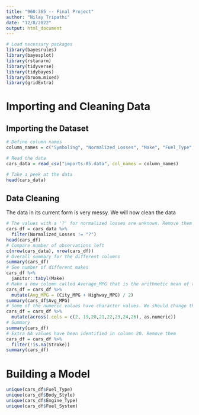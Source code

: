 ```yaml
---
title: "960:365 -- Final Project"
author: "Nilay Tripathi"
date: "12/8/2022"
output: html_document
---
```


```r
# Load necessary packages
library(bayesrules)
library(bayesplot)
library(rstanarm)
library(tidyverse)
library(tidybayes)
library(broom.mixed)
library(gridExtra)
```

# Importing and Cleaning Data

## Importing the Dataset
```r
# Define column names
column_names = c("Symboling", "Normalized_Losses", "Make", "Fuel_Type", "Aspiration", "Num_Doors", "Body_Style", "Drive_Wheels", "Engine_Location", "Wheel_Base", "Length", "Width", "Height", "Curb_Weight", "Engine_Type", "Num_Cylinders", "Engine_Size", "Fuel_System", "Bore", "Stroke", "Compression", "Horsepower", "Peak_RPM", "City_MPG", "Highway_MPG", "Price")

# Read the data
cars_data = read_csv("imports-85.data", col_names = column_names)

# Take a peek at the data
head(cars_data)
```

## Data Cleaning

The data in its current form is very messy. We will now clean the data
```r
# The values with a '?' for normalized losses are unknown. Remove them from the data set
cars_df = cars_data %>% 
  filter(Normalized_Losses != "?")
head(cars_df)
# Compare number of observations left
c(nrow(cars_data), nrow(cars_df))
# Overall summary for the different columns
summary(cars_df)
# See number of different makes
cars_df %>%
  janitor::tabyl(Make)
# Make a new column called Average_MPG that is the arithmetic mean of the city and highway MPG
cars_df = cars_df %>%
  mutate(Avg_MPG = (City_MPG + Highway_MPG) / 2)
summary(cars_df$Avg_MPG)
# Some of the numeric values have character values. We should change this 
cars_df = cars_df %>%
  mutate(across(.cols = c(2, 19,20,21,22,23,24,26), as.numeric))
# Summary 
summary(cars_df)
# Extra NA values have been identified in column 20. Remove them 
cars_df = cars_df %>% 
  filter(!is.na(Stroke))
summary(cars_df)
```

# Building a Model

```r
unique(cars_df$Fuel_Type)
unique(cars_df$Body_Style)
unique(cars_df$Engine_Type)
unique(cars_df$Fuel_System)
```




